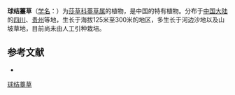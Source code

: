 {{Speciesbox
| name = 球结薹草
| status = 
| status_system = 
| image =
| genus = Carex
| species = thompsonii
| authority = Franch.
}}

'''球结薹草'''（[[学名|学名]]：{{lang|la|''Carex thompsonii''}}）为[[莎草科|莎草科]][[薹草属|薹草属]]的植物，是中国的特有植物。分布于[[中国大陆|中国大陆]]的[[四川|四川]]、[[贵州|贵州]]等地，生长于海拔125米至300米的地区，多生长于河边沙地以及山坡草地，目前尚未由人工引种栽培。

== 参考文献 ==
<div class="references-small">
* {{cite web| url =http://www.bioinfo.cn/db05/KmzwSpecies.php?action=view&id=6820| title =球结薹草| work =《中国高等植物数据库全库》| publisher =中国科学院微生物研究所| author =昆明植物研究所| accessdate =2009-02-24| deadurl =yes| archiveurl =https://web.archive.org/web/20160305071756/http://www.bioinfo.cn/db05/KmzwSpecies.php?action=view&id=6820| archivedate =2016-03-05}}
</div>
{{Taxonbar|from=Q15227187}}

[[Category:薹草属|球结薹草]]


{{植物小作品}}